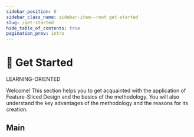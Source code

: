 ```yaml
---
sidebar_position: 0
sidebar_class_name: sidebar-item--root get-started
slug: /get-started
hide_table_of_contents: true
pagination_prev: intro
---
```


# 🚀 Get Started

<span class="badge badge--success margin-bottom--md">LEARNING-ORIENTED</span>

<p class="summary">
Welcome! This section helps you to get acquainted with the application of Feature-Sliced Design and the basics of the methodology. You will also understand the key advantages of the methodology and the reasons for its creation.
</p>

## Main


<NavCard
    title="Overview"
    description="Brief overview of methodology concepts and usage"
    to="/docs/get-started/overview"
    Icon={RocketOutlined}
/>
<NavCard
    title="Tutorial"
    description="Introductory tutorial on the usage of the methodology"
    to="/docs/get-started/tutorial"
    Icon={PlaySquareOutlined}
/>
<NavCard
    title="Decomposition cheatsheet"
    description="A memo on the decomposition of logic with examples and criteria"
    to="/docs/get-started/cheatsheet"
    Icon={BuildOutlined}
/>

